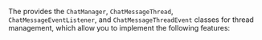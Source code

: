 <PlatformWrapper platform="react-native">

The <Vg k="CHAT_SDK"/> provides the `ChatManager`, `ChatMessageThread`, `ChatMessageEventListener`, and `ChatMessageThreadEvent` classes for thread management, which allow you to implement the following features:

</PlatformWrapper>